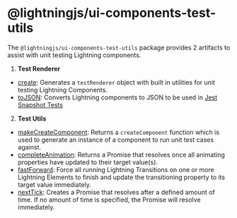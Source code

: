 <!--
  Copyright 2023 Comcast Cable Communications Management, LLC

  Licensed under the Apache License, Version 2.0 (the "License");
  you may not use this file except in compliance with the License.
  You may obtain a copy of the License at

  http://www.apache.org/licenses/LICENSE-2.0

  Unless required by applicable law or agreed to in writing, software
  distributed under the License is distributed on an "AS IS" BASIS,
  WITHOUT WARRANTIES OR CONDITIONS OF ANY KIND, either express or implied.
  See the License for the specific language governing permissions and
  limitations under the License.

  SPDX-License-Identifier: Apache-2.0
-->


<Meta title="Docs / Unit Testing / Overview" />

# @lightningjs/ui-components-test-utils

The `@lightningjs/ui-components-test-utils` package provides 2 artifacts to assist with unit testing Lightning components.
1. **Test Renderer**
  - [create](/story/unit-testing-test-renderer-create--page): Generates a `testRenderer` object with built in utilities for unit testing Lightning Components.
  - [toJSON](/story/unit-testing-test-renderer-tojson--page): Converts Lightning components to JSON to be used in [Jest Snapshot Tests](https://jestjs.io/docs/snapshot-testing)
2. **Test Utils**
  - [makeCreateComponent](/story/unit-testing-test-utils-makecreatecomponent--page): Returns a `createComponent` function which is used to generate an instance of a component to run unit test cases against.
  - [completeAnimation](/story/unit-testing-test-utils-completeanimation--page): Returns a Promise that resolves once all animating properties have updated to their target value(s).
  - [fastForward](/story/unit-testing-test-utils-fastforward--page): Force all running Lightning Transitions on one or more Lightning Elements to finish and update the transitioning property to its target value immediately.
  - [nextTick](/story/unit-testing-test-utils-nexttick--page): Creates a Promise that resolves after a defined amount of time. If no amount of time is specified, the Promise will resolve immediately.
